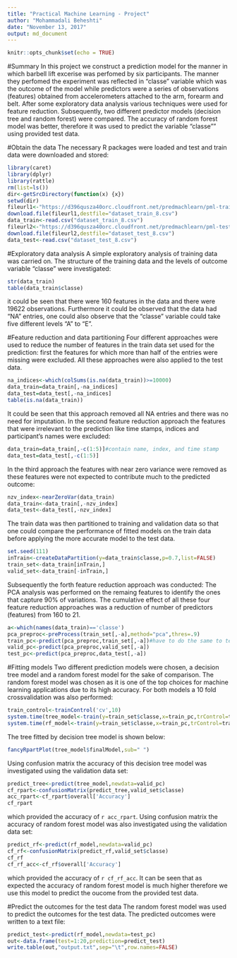 ```yaml
---
title: "Practical Machine Learning - Project"
author: "Mohammadali Beheshti"
date: "November 13, 2017"
output: md_document
---
```


```r
knitr::opts_chunk$set(echo = TRUE)
```

#Summary
In this project we construct a prediction model for the manner in which barbell lift excerise was perfomed by six participants. The manner they perfomed the experiment was reflected in "classe" variable which was the outcome of the model while predictors were a series of observations (features) obtained from accelerometers attached to the arm, forearm and belt. After some exploratory data analysis various techniques were used for feature reduction. Subsequently, two different predictor models (decision tree and random forest) were compared. The accuracy of random forest model was better, therefore it was used to predict the variable "classe"" using provided test data.

#Obtain the data
The necessary R packages were loaded and test and train data were downloaded and stored:
```r
library(caret)
library(dplyr)
library(rattle)
rm(list=ls())
dir<-getSrcDirectory(function(x) {x})
setwd(dir)
fileurl1<-"https://d396qusza40orc.cloudfront.net/predmachlearn/pml-training.csv"
download.file(fileurl1,destfile="dataset_train_8.csv")
data_train<-read.csv("dataset_train_8.csv")
fileurl2<-"https://d396qusza40orc.cloudfront.net/predmachlearn/pml-testing.csv"
download.file(fileurl2,destfile="dataset_test_8.csv")
data_test<-read.csv("dataset_test_8.csv")
```
#Exploratory data analysis
A simple exploratory analysis of training data was carried on. The structure of the training data and the levels of outcome variable "classe" were investigated:
```r
str(data_train)
table(data_train$classe)
```
it could be seen that there were 160 features in the data and there were 19622 observations. Furthermore it could be observed that the data had "NA" entries, one could also observe that the "classe" variable could take five different levels "A" to "E".

#Feature reduction and data partitioning
Four different approaches were used to reduce the number of features in the train data set used for the prediction: first the features for which more than half of the entries were missing were excluded. All these approaches were also applied to the test data.
```r
na_indices<-which(colSums(is.na(data_train))>=10000)
data_train=data_train[,-na_indices]
data_test=data_test[,-na_indices]
table(is.na(data_train))
```
It could be seen that this approach removed all NA entries and there was no need for imputation. In the second feature reduction approach the features that were irrelevant to the prediction like time stamps, indices and participant's names were excluded:
```r
data_train=data_train[,-c(1:5)]#contain name, index, and time stamp
data_test=data_test[,-c(1:5)]
```
In the third approach the features with near zero variance were removed as these features were not expected to contribute much to the predicted outcome:
```r
nzv_index<-nearZeroVar(data_train)
data_train<-data_train[,-nzv_index]
data_test<-data_test[,-nzv_index]
```
The train data was then partitioned to training and validation data so that one could compare the performance of fitted models on the train data before applying the more accurate model to the test data.
```r
set.seed(111)
inTrain<-createDataPartition(y=data_train$classe,p=0.7,list=FALSE)
train_set<-data_train[inTrain,]
valid_set<-data_train[-inTrain,]
```
Subsequently the forth feature reduction approach was conducted: The PCA analysis was performed on the remaing features to identify the ones that capture 90% of variations. The cumulative effect of all these four feature reduction approaches was a reduction of number of predictors (features) from 160 to 21.
```r
a<-which(names(data_train)=='classe')
pca_preproc<-preProcess(train_set[,-a],method="pca",thres=.9)
train_pc<-predict(pca_preproc,train_set[,-a])#have to do the same to test and validate
valid_pc<-predict(pca_preproc,valid_set[,-a])
test_pc<-predict(pca_preproc,data_test[,-a])
```
#Fitting models
Two different prediction models were chosen, a decision tree model and a random forest model for the sake of comparison. The random forest model was chosen as it is one of the top choices for machine learning applications due to its high accuracy. For both models a 10 fold crossvalidation was also performed:
```r
train_control<-trainControl('cv',10)
system.time(tree_model<-train(y=train_set$classe,x=train_pc,trControl=train_control,method="rpart"))
system.time(rf_model<-train(y=train_set$classe,x=train_pc,trControl=train_control,method="rf"))
```
The tree fitted by decision tree model is shown below:
```r
fancyRpartPlot(tree_model$finalModel,sub=" ")
```

Using confusion matrix the accuracy of this decision tree model was investigated using the validation data set:
```r
predict_tree<-predict(tree_model,newdata=valid_pc)
cf_rpart<-confusionMatrix(predict_tree,valid_set$classe)
acc_rpart<-cf_rpart$overall['Accuracy']
cf_rpart
```
which provided the accuracy of `r acc_rpart`.
Using confusion matrix the accuracy of random forest model was also investigated using the validation data set:
```r
predict_rf<-predict(rf_model,newdata=valid_pc)
cf_rf<-confusionMatrix(predict_rf,valid_set$classe)
cf_rf
cf_rf_acc<-cf_rf$overall['Accuracy']
```
which provided the accuracy of `r cf_rf_acc`. It can be seen that as expected the accuracy of random forest model is much higher therefore we use this model to predict the oucome from the provided test data.

#Predict the outcomes for the test data
The random forest model was used to predict the outcomes for the test data. The predicted outcomes were written to a text file:
```r
predict_test<-predict(rf_model,newdata=test_pc)
out<-data.frame(test=1:20,prediction=predict_test)
write.table(out,"output.txt",sep="\t",row.names=FALSE) 
```